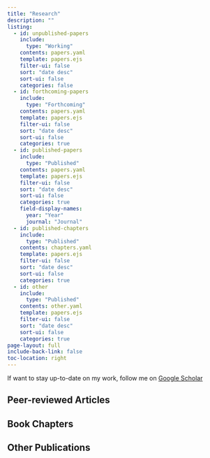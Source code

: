 ```yaml
---
title: "Research"
description: "" 
listing:
  - id: unpublished-papers
    include: 
      type: "Working"
    contents: papers.yaml
    template: papers.ejs
    filter-ui: false
    sort: "date desc"
    sort-ui: false
    categories: false
  - id: forthcoming-papers
    include: 
      type: "Forthcoming"
    contents: papers.yaml
    template: papers.ejs
    filter-ui: false
    sort: "date desc"
    sort-ui: false
    categories: true  
  - id: published-papers
    include: 
      type: "Published"
    contents: papers.yaml
    template: papers.ejs
    filter-ui: false
    sort: "date desc" 
    sort-ui: false
    categories: true
    field-display-names: 
      year: "Year"
      journal: "Journal"
  - id: published-chapters
    include: 
      type: "Published"
    contents: chapters.yaml
    template: papers.ejs
    filter-ui: false
    sort: "date desc"
    sort-ui: false
    categories: true 
  - id: other
    include: 
      type: "Published"
    contents: other.yaml
    template: papers.ejs
    filter-ui: false
    sort: "date desc"
    sort-ui: false
    categories: true 
page-layout: full
include-back-link: false
toc-location: right
---
```


If want to stay up-to-date on my work, follow me on [Google Scholar](https://scholar.google.com/citations?hl=en&user=dgbjIWIAAAAJ)

```{=html}
<!---
You can filter the items displayed below based on my three major research areas:

::: {.btn-group role="group" aria-label="Publication grouping buttons"}
<a role="button" href="#category=Librarian Worklife" type="button" class="btn btn-outline-secondary btn-s">Improving Librarian Work Life</a> <a role="button" href="#category=" type="button" class="btn btn-outline-secondary btn-s">Training Librarians</a> <a role="button" href="#category=" type="button" class="btn btn-outline-secondary btn-s">Managing Librarians</a>
:::

</br>

--->
```
```{=html}
<!--
## Working Papers

:::{#unpublished-papers}
:::


## Forthcoming

:::{#forthcoming-papers}
:::
-->
```
## Peer-reviewed Articles

::: {#published-papers}
:::

## Book Chapters

::: {#published-chapters}
:::

## Other Publications

::: {#other}
:::
